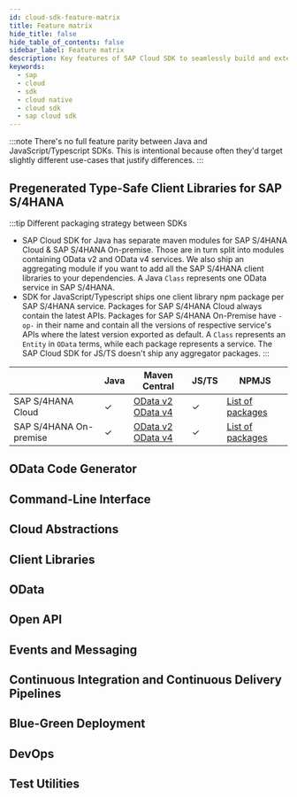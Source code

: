 ```yaml
---
id: cloud-sdk-feature-matrix
title: Feature matrix
hide_title: false
hide_table_of_contents: false
sidebar_label: Feature matrix
description: Key features of SAP Cloud SDK to seamlessly build and extend SAP services and applications.
keywords:
  - sap
  - cloud
  - sdk
  - cloud native
  - cloud sdk
  - sap cloud sdk
---
```


:::note
There's no full feature parity between Java and JavaScript/Typescript SDKs.
This is intentional because often they'd target slightly different use-cases that justify differences.
:::

## Pregenerated Type-Safe Client Libraries for SAP S/4HANA

:::tip Different packaging strategy between SDKs

- SAP Cloud SDK for Java has separate maven modules for SAP S/4HANA Cloud & SAP S/4HANA On-premise.
  Those are in turn split into modules containing OData v2 and OData v4 services.
  We also ship an aggregating module if you want to add all the SAP S/4HANA client libraries to your dependencies.
  A Java `Class` represents one OData service in SAP S/4HANA.
- SDK for JavaScript/Typescript ships one client library npm package per SAP S/4HANA service.
  Packages for SAP S/4HANA Cloud always contain the latest APIs.
  Packages for SAP S/4HANA On-Premise have `-op-` in their name and contain all the versions of respective service's APIs where the latest version exported as default.
  A `Class` represents an `Entity` in `OData` terms, while each package represents a service.
    <!-- vale SAP.Products = NO -->
  The SAP Cloud SDK for JS/TS doesn't ship any aggregator packages.
    <!-- vale SAP.Products = YES -->
  :::

|                        | Java    | Maven Central                                                                                                                                                            | JS/TS   | NPMJS                                                                         |
| ---------------------- | ------- | ------------------------------------------------------------------------------------------------------------------------------------------------------------------------ | ------- | ----------------------------------------------------------------------------- |
| SAP S/4HANA Cloud      | &check; | [OData v2](https://search.maven.org/search?q=a:s4hana-api-odata) <br/> [OData v4](https://search.maven.org/search?q=a:s4hana-api-odata-v4)                               | &check; | [List of packages](https://www.npmjs.com/search?q=%40sap%2Fcloud-sdk-vdm*)    |
| SAP S/4HANA On-premise | &check; | [OData v2](https://search.maven.org/search?q=a:s4hana-api-odata-onpremise-2020) <br/> [OData v4](https://search.maven.org/search?q=a:s4hana-api-odata-v4-onpremise-2020) | &check; | [List of packages](https://www.npmjs.com/search?q=%40sap%2Fcloud-sdk-vdm-op*) |

## OData Code Generator

## Command-Line Interface

## Cloud Abstractions

## Client Libraries

## OData

## Open API

## Events and Messaging

## Continuous Integration and Continuous Delivery Pipelines

## Blue-Green Deployment

## DevOps

## Test Utilities
